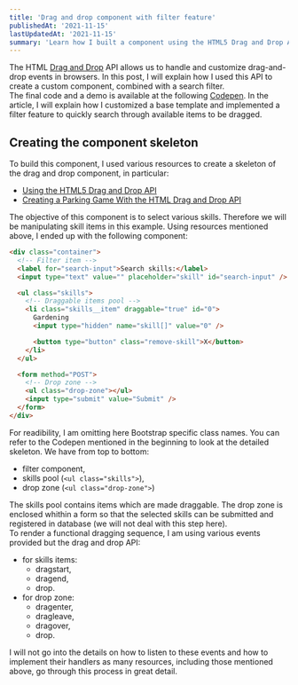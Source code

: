 ```yaml
---
title: 'Drag and drop component with filter feature'
publishedAt: '2021-11-15'
lastUpdatedAt: '2021-11-15'
summary: 'Learn how I built a component using the HTML5 Drag and Drop API with JavaScript, and how I implemented a filter to quickly search items.'
---
```


The HTML [Drag and Drop](https://developer.mozilla.org/en-US/docs/Web/API/HTML_Drag_and_Drop_API) API allows us to handle and customize drag-and-drop events in browsers. In this post, I will explain how I used this API to create a custom component, combined with a search filter.  
The final code and a demo is available at the following [Codepen](https://codepen.io/jgautrais/pen/MWvPaoy). In the article, I will explain how I customized a base template and implemented a filter feature to quickly search through available items to be dragged.

## Creating the component skeleton

To build this component, I used various resources to create a skeleton of the drag and drop component, in particular:

- [Using the HTML5 Drag and Drop API](https://web.dev/drag-and-drop/)
- [Creating a Parking Game With the HTML Drag and Drop API](https://css-tricks.com/creating-a-parking-game-with-the-html-drag-and-drop-api/)

The objective of this component is to select various skills. Therefore we will be manipulating skill items in this example.
Using resources mentioned above, I ended up with the following component:

```html
<div class="container">
  <!-- Filter item -->
  <label for="search-input">Search skills:</label>
  <input type="text" value="" placeholder="skill" id="search-input" />

  <ul class="skills">
    <!-- Draggable items pool -->
    <li class="skills__item" draggable="true" id="0">
      Gardening
      <input type="hidden" name="skill[]" value="0" />

      <button type="button" class="remove-skill">X</button>
    </li>
  </ul>

  <form method="POST">
    <!-- Drop zone -->
    <ul class="drop-zone"></ul>
    <input type="submit" value="Submit" />
  </form>
</div>
```

For readibility, I am omitting here Bootstrap specific class names. You can refer to the Codepen mentioned in the beginning to look at the detailed skeleton.
We have from top to bottom:

- filter component,
- skills pool (`<ul class="skills">`),
- drop zone (`<ul class="drop-zone">`)

The skills pool contains items which are made draggable. The drop zone is enclosed whithin a form so that the selected skills can be submitted and registered in database (we will not deal with this step here).  
To render a functional dragging sequence, I am using various events provided but the drag and drop API:

- for skills items:
  - dragstart,
  - dragend,
  - drop.
- for drop zone:
  - dragenter,
  - dragleave,
  - dragover,
  - drop.

I will not go into the details on how to listen to these events and how to implement their handlers as many resources, including those mentioned above, go through this process in great detail.
